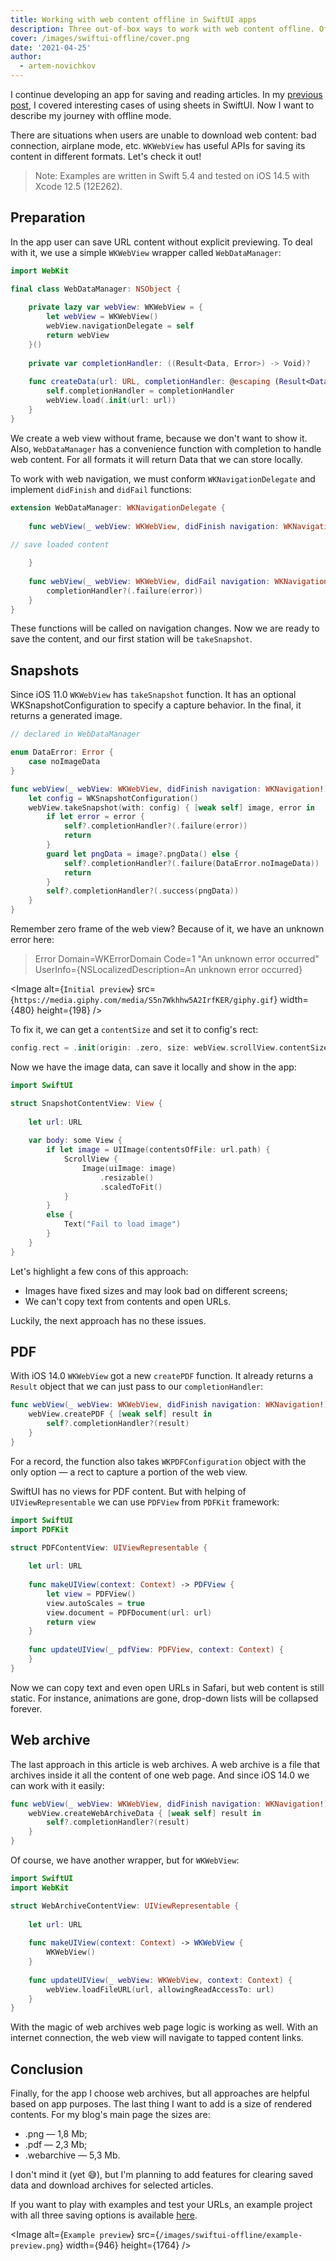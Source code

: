 ```yaml
---
title: Working with web content offline in SwiftUI apps
description: Three out-of-box ways to work with web content offline. Of course, with SwiftUI examples.
cover: /images/swiftui-offline/cover.png
date: '2021-04-25'
author:
  - artem-novichkov
---
```


I continue developing an app for saving and reading articles. In my [previous post](https://blog.artemnovichkov.com/sheet-happens), I covered interesting cases of using sheets in SwiftUI. Now I want to describe my journey with offline mode.

There are situations when users are unable to download web content: bad connection, airplane mode, etc. `WKWebView` has useful APIs for saving its content in different formats. Let's check it out!

> Note: Examples are written in Swift 5.4 and tested on iOS 14.5 with Xcode 12.5 (12E262).

## Preparation

In the app user can save URL content without explicit previewing. To deal with it, we use a simple `WKWebView` wrapper called `WebDataManager`:

```swift
import WebKit

final class WebDataManager: NSObject {
    
    private lazy var webView: WKWebView = {
        let webView = WKWebView()
        webView.navigationDelegate = self
        return webView
    }()
    
    private var completionHandler: ((Result<Data, Error>) -> Void)?
    
    func createData(url: URL, completionHandler: @escaping (Result<Data, Error>) -> Void) {
        self.completionHandler = completionHandler
        webView.load(.init(url: url))
    }
}
```

We create a web view without frame, because we don't want to show it. Also, `WebDataManager` has a convenience function with completion to handle web content. For all formats it will return Data that we can store locally.

To work with web navigation, we must conform `WKNavigationDelegate` and implement `didFinish` and `didFail` functions:

```swift
extension WebDataManager: WKNavigationDelegate {
    
    func webView(_ webView: WKWebView, didFinish navigation: WKNavigation!) {
        
// save loaded content

    }
    
    func webView(_ webView: WKWebView, didFail navigation: WKNavigation!, withError error: Error) {
        completionHandler?(.failure(error))
    }
}
```

These functions will be called on navigation changes. Now we are ready to save the content, and our first station will be `takeSnapshot`.

## Snapshots

Since iOS 11.0 `WKWebView` has `takeSnapshot` function. It has an optional WKSnapshotConfiguration to specify a capture behavior. In the final, it returns a generated image.

```swift
// declared in WebDataManager

enum DataError: Error {
    case noImageData
}

func webView(_ webView: WKWebView, didFinish navigation: WKNavigation!) {
    let config = WKSnapshotConfiguration()
    webView.takeSnapshot(with: config) { [weak self] image, error in
        if let error = error {
            self?.completionHandler?(.failure(error))
            return
        }
        guard let pngData = image?.pngData() else {
            self?.completionHandler?(.failure(DataError.noImageData))
            return
        }
        self?.completionHandler?(.success(pngData))
    }
}
```

Remember zero frame of the web view? Because of it, we have an unknown error here:

> Error Domain=WKErrorDomain Code=1 "An unknown error occurred" UserInfo={NSLocalizedDescription=An unknown error occurred}

<Image
  alt={`Initial preview`}
  src={`https://media.giphy.com/media/S5n7Wkhhw5A2IrfKER/giphy.gif`}
  width={480}
  height={198}
/>

To fix it, we can get a `contentSize` and set it to config's rect:

```swift
config.rect = .init(origin: .zero, size: webView.scrollView.contentSize)
```

Now we have the image data, can save it locally and show in the app:

```swift
import SwiftUI

struct SnapshotContentView: View {
    
    let url: URL
    
    var body: some View {
        if let image = UIImage(contentsOfFile: url.path) {
            ScrollView {
                Image(uiImage: image)
                    .resizable()
                    .scaledToFit()
            }
        }
        else {
            Text("Fail to load image")
        }
    }
}
```

Let's highlight a few cons of this approach:

- Images have fixed sizes and may look bad on different screens;
- We can't copy text from contents and open URLs.

Luckily, the next approach has no these issues.

## PDF

With iOS 14.0 `WKWebView` got a new `createPDF` function. It already returns a `Result` object that we can just pass to our `completionHandler`:

```swift
func webView(_ webView: WKWebView, didFinish navigation: WKNavigation!) {
    webView.createPDF { [weak self] result in
        self?.completionHandler?(result)
    }
}
```

For a record, the function also takes `WKPDFConfiguration` object with the only option — a rect to capture a portion of the web view.

SwiftUI has no views for PDF content. But with helping of `UIViewRepresentable` we can use `PDFView` from `PDFKit` framework:

```swift
import SwiftUI
import PDFKit

struct PDFContentView: UIViewRepresentable {
    
    let url: URL
    
    func makeUIView(context: Context) -> PDFView {
        let view = PDFView()
        view.autoScales = true
        view.document = PDFDocument(url: url)
        return view
    }
    
    func updateUIView(_ pdfView: PDFView, context: Context) {
    }
}
```

Now we can copy text and even open URLs in Safari, but web content is still static. For instance, animations are gone, drop-down lists will be collapsed forever.

## Web archive

The last approach in this article is web archives. A web archive is a file that archives inside it all the content of one web page. And since iOS 14.0 we can work with it easily:

```swift
func webView(_ webView: WKWebView, didFinish navigation: WKNavigation!) {
    webView.createWebArchiveData { [weak self] result in
        self?.completionHandler?(result)
    }
}
```

Of course, we have another wrapper, but for `WKWebView`:

```swift
import SwiftUI
import WebKit

struct WebArchiveContentView: UIViewRepresentable {
    
    let url: URL
    
    func makeUIView(context: Context) -> WKWebView {
        WKWebView()
    }
    
    func updateUIView(_ webView: WKWebView, context: Context) {
        webView.loadFileURL(url, allowingReadAccessTo: url)
    }
}
```

With the magic of web archives web page logic is working as well. With an internet connection, the web view will navigate to tapped content links.

## Conclusion

Finally, for the app I choose web archives, but all approaches are helpful based on app purposes. The last thing I want to add is a size of rendered contents. For my blog's main page the sizes are:

- .png — 1,8 Mb;
- .pdf — 2,3 Mb;
- .webarchive — 5,3 Mb.

I don't mind it (yet 😅), but I'm planning to add features for clearing saved data and download archives for selected articles.

If you want to play with examples and test your URLs, an example project with all three saving options is available [here](https://github.com/artemnovichkov/sheet).

<Image
  alt={`Example preview`}
  src={`/images/swiftui-offline/example-preview.png`}
  width={946}
  height={1764}
/>